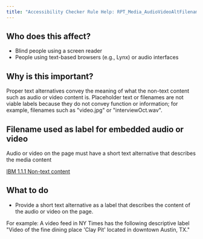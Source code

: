 ```yaml
---
title: "Accessibility Checker Rule Help: RPT_Media_AudioVideoAltFilename"
---
```


<div className="toolHelp">
<Row>
<Column colLg={5} colMd={3} colSm={4} className="toolLeft">

## Who does this affect?

* Blind people using a screen reader
* People using text-based browsers (e.g., Lynx) or audio interfaces

## Why is this important?

Proper text alternatives convey the meaning of what the non-text content such as audio or video content is. Placeholder text or filenames are not viable labels because they do not convey function or information; for example, filenames such as "video.jpg" or "interviewOct.wav".

</Column>
<Column colLg={11} colMd={5} colSm={4} className="toolMain">

<div id="locLevel"></div>

## Filename used as label for embedded audio or video
Audio or video on the page must have a short text alternative that describes the media content

[IBM 1.1.1 Non-text content](http://www.ibm.com/able/guidelines/ci162/non_text_content.html)

<div id="locSnippet"></div>

## What to do

* Provide a short text alternative as a label that describes the content of the audio or video on the page.

For example: A video feed in NY Times has the following descriptive label "Video of the fine dining place 'Clay Pit' located in downtown Austin, TX."


</Column>
</Row>
</div>

